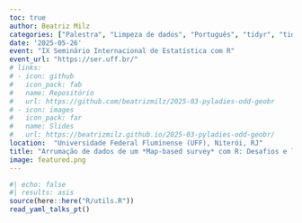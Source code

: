 ```yaml
---
toc: true
author: Beatriz Milz
categories: ["Palestra", "Limpeza de dados", "Português", "tidyr", "tidyverse"]
date: '2025-05-26'
event: "IX Seminário Internacional de Estatística com R"
event_url: "https://ser.uff.br/"
# links:
# - icon: github
#   icon_pack: fab
#   name: Repositório
#   url: https://github.com/beatrizmilz/2025-03-pyladies-odd-geobr
# - icon: images
#   icon_pack: far
#   name: Slides
#   url: https://beatrizmilz.github.io/2025-03-pyladies-odd-geobr/
location:  "Universidade Federal Fluminense (UFF), Niterói, RJ"
title: "Arrumação de dados de um *Map-based survey* com R: Desafios e lições aprendidas"
image: featured.png
---
```


```r
#| echo: false
#| results: asis
source(here::here("R/utils.R"))
read_yaml_talks_pt()
```
